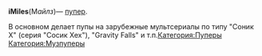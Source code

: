 {{Инфобокс для пуперов
|title2=iMiles
|другие_ники=
|image3=[[Файл:Imiles.jpg|left]]
|caption3=
|сферы_творчества=RYTP
|год_начала=
|image4=
|caption4=
|имя_фамилия=
|дата_рождения=12 марта
|место_проживания=Альметьевск
|ссылки=
*[https://www.youtube.com/channel/UCysmaAdKferbE31bMkCoFxQ Youtube]
*[https://vk.com/iimails Группа ВК]
}}

'''iMiles '''(М''айлз'')''' '''— [[Пуперы|пупер]]. 

В основном делает пупы на зарубежные мультсериалы по типу "Соник Х" (серия "Сосик Хех"), "Gravity Falls" и т.п.[[Категория:Пуперы]]
[[Категория:Музпуперы]]